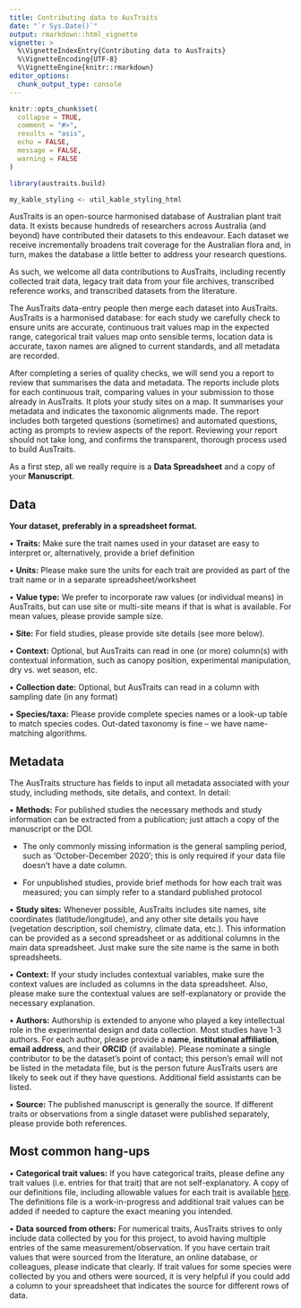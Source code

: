 ```yaml
---
title: Contributing data to AusTraits
date: "`r Sys.Date()`"
output: rmarkdown::html_vignette
vignette: >
  %\VignetteIndexEntry{Contributing data to AusTraits}
  %\VignetteEncoding{UTF-8}
  %\VignetteEngine{knitr::rmarkdown}
editor_options:
  chunk_output_type: console
---
```


```r
knitr::opts_chunk$set(
  collapse = TRUE,
  comment = "#>",
  results = "asis",
  echo = FALSE,
  message = FALSE,
  warning = FALSE
)

library(austraits.build)

my_kable_styling <- util_kable_styling_html
```

AusTraits is an open-source harmonised database of Australian plant trait data. It exists because hundreds of researchers across Australia (and beyond) have contributed their datasets to this endeavour. Each dataset we receive incrementally broadens trait coverage for the Australian flora and, in turn, makes the database a little better to address your research questions. 

As such, we welcome all data contributions to AusTraits, including recently collected trait data, legacy trait data from your file archives, transcribed reference works, and transcribed datasets from the literature.

The AusTraits data-entry people then merge each dataset into AusTraits. AusTraits is a harmonised database: for each study we carefully check to ensure units are accurate, continuous trait values map in the expected range, categorical trait values map onto sensible terms, location data is accurate, taxon names are aligned to current standards, and all metadata are recorded. 

After completing a series of quality checks, we will send you a report to review that summarises the data and metadata. The reports include plots for each continuous trait, comparing values in your submission to those already in AusTraits. It plots your study sites on a map. It summarises your metadata and indicates the taxonomic alignments made. The report includes both targeted questions (sometimes) and automated questions, acting as prompts to review aspects of the report. Reviewing your report should not take long, and confirms the transparent, thorough process used to build AusTraits.

As a first step, all we really require is a **Data Spreadsheet** and a copy of your **Manuscript**. 


## Data

**Your dataset, preferably in a spreadsheet format.**

•	**Traits:** Make sure the trait names used in your dataset are easy to interpret or, alternatively, provide a brief definition

•	**Units:** Please make sure the units for each trait are provided as part of the trait name or in a separate spreadsheet/worksheet

•	**Value type:** We prefer to incorporate raw values (or individual means) in AusTraits, but can use site or multi-site means if that is what is available. For mean values, please provide sample size.

•	**Site:** For field studies, please provide site details (see more below).

•	**Context:** Optional, but AusTraits can read in one (or more) column(s) with contextual information, such as canopy position, experimental manipulation, dry vs. wet season, etc.

•	**Collection date:** Optional, but AusTraits can read in a column with sampling date (in any format)

•	**Species/taxa:** Please provide complete species names or a look-up table to match species codes. Out-dated taxonomy is fine – we have name-matching algorithms.


## Metadata 

The AusTraits structure has fields to input all metadata associated with your study, including methods, site details, and context. In detail:

•	**Methods:** For published studies the necessary methods and study information can be extracted from a publication; just attach a copy of the manuscript or the DOI. 

  -	The only commonly missing information is the general sampling period, such as ‘October-December 2020’; this is only required if your data file doesn't have a date column.
  
  -	For unpublished studies, provide brief methods for how each trait was measured; you can simply refer to a standard published protocol

•	**Study sites:** Whenever possible, AusTraits includes site names, site coordinates (latitude/longitude), and any other site details you have (vegetation description, soil chemistry, climate data, etc.). This information can be provided as a second spreadsheet or as additional columns in the main data spreadsheet. Just make sure the site name is the same in both spreadsheets.

•	**Context:** If your study includes contextual variables, make sure the context values are included as columns in the data spreadsheet. Also, please make sure the contextual values are self-explanatory or provide the necessary explanation.

•	**Authors:** Authorship is extended to anyone who played a key intellectual role in the experimental design and data collection. Most studies have 1-3 authors. For each author, please provide a **name**, **institutional affiliation**, **email address**, and their **ORCID** (if available). Please nominate a single contributor to be the dataset's point of contact; this person's email will not be listed in the metadata file, but is the person future AusTraits users are likely to seek out if they have questions. Additional field assistants can be listed.

•	**Source:** The published manuscript is generally the source. If different traits or observations from a single dataset were published separately, please provide both references.


## Most common hang-ups

•	**Categorical trait values:** If you have categorical traits, please define any trait values (i.e. entries for that trait) that are not self-explanatory. A copy of our definitions file, including allowable values for each trait is available [here](http://traitecoevo.github.io/austraits.build/articles/definitions.html). The definitions file is a work-in-progress and additional trait values can be added if needed to capture the exact meaning you intended.

•	**Data sourced from others:** For numerical traits, AusTraits strives to only include data collected by you for this project, to avoid having multiple entries of the same measurement/observation. If you have certain trait values that were sourced from the literature, an online database, or colleagues, please indicate that clearly. If trait values for some species were collected by you and others were sourced, it is very helpful if you could add a column to your spreadsheet that indicates the source for different rows of data.

